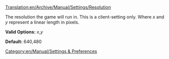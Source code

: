 [[Translation:en/Archive/Manual/Settings/Resolution]]


[[Category:en/Manual/Settings & Preferences]]

The resolution the game will run in. This is a client-setting only. Where ''x'' and ''y'' represent a linear length in pixels.


'''Valid Options:''' ''x'',''y''

'''Default:''' 640,480